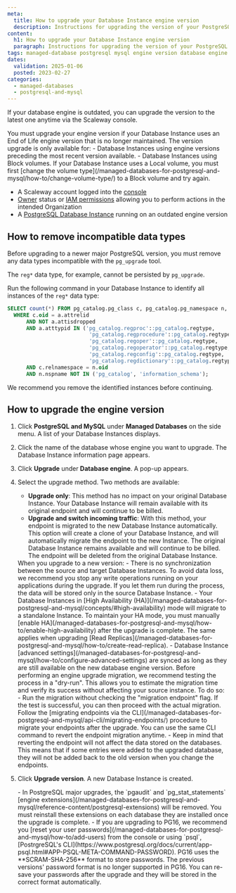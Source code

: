 ```yaml
---
meta:
  title: How to upgrade your Database Instance engine version
  description: Instructions for upgrading the version of your PostgreSQL or MySQL database engine.
content:
  h1: How to upgrade your Database Instance engine version
  paragraph: Instructions for upgrading the version of your PostgreSQL or MySQL database engine.
tags: managed-database postgresql mysql engine version database engine
dates:
  validation: 2025-01-06
  posted: 2023-02-27
categories:
  - managed-databases
  - postgresql-and-mysql
---
```


If your database engine is outdated, you can upgrade the version to the latest one anytime via the Scaleway console.

<Message type="note">
  You must upgrade your engine version if your Database Instance uses an End of Life engine version that is no longer maintained.
</Message>

<Message type="important">
The version upgrade is only available for:
  - Database Instances using engine versions preceding the most recent version available.
  - Database Instances using Block volumes. If your Database Instance uses a Local volume, you must first [change the volume type](/managed-databases-for-postgresql-and-mysql/how-to/change-volume-type/) to a Block volume and try again.
</Message>

<Macro id="requirements" />

- A Scaleway account logged into the [console](https://console.scaleway.com)
- [Owner](/iam/concepts/#owner) status or [IAM permissions](/iam/concepts/#permission) allowing you to perform actions in the intended Organization
- A [PostgreSQL Database Instance](/managed-databases-for-postgresql-and-mysql/how-to/create-a-database/) running on an outdated engine version

## How to remove incompatible data types

Before upgrading to a newer major PostgreSQL version, you must remove any data types incompatible with the `pg_upgrade` tool.

The `reg*` data type, for example, cannot be persisted by `pg_upgrade`.

Run the following command in your Database Instance to identify all instances of the `reg*` data type:

```sql
SELECT count(*) FROM pg_catalog.pg_class c, pg_catalog.pg_namespace n, pg_catalog.pg_attribute a
  WHERE c.oid = a.attrelid
      AND NOT a.attisdropped
      AND a.atttypid IN ('pg_catalog.regproc'::pg_catalog.regtype,
                          'pg_catalog.regprocedure'::pg_catalog.regtype,
                          'pg_catalog.regoper'::pg_catalog.regtype,
                          'pg_catalog.regoperator'::pg_catalog.regtype,
                          'pg_catalog.regconfig'::pg_catalog.regtype,
                          'pg_catalog.regdictionary'::pg_catalog.regtype)
      AND c.relnamespace = n.oid
      AND n.nspname NOT IN ('pg_catalog', 'information_schema'); 
```

We recommend you remove the identified instances before continuing.

## How to upgrade the engine version

1. Click **PostgreSQL and MySQL** under **Managed Databases** on the side menu. A list of your Database Instances displays.
2. Click the name of the database whose engine you want to upgrade. The Database Instance information page appears.
3. Click **Upgrade** under **Database engine**. A pop-up appears.
    <Lightbox src="scaleway-engine-version-upgrade-pop-up.webp" alt="The pop-up says - This will upgrade your Database Instance rdb-peaceful-dijkstra. The upgrade will create a clone of your current Database Instance with an up-to-date engine version. Both the original and the new Database Instances will be billed. There is a drop-down to select a new engine version and they type of upgrade - 'Upgrade Only' or 'Upgrade and switch incoming traffic'. In the image 'Upgrade only is selected', and an information box says: 'No impact to your original Database Instance. Your Database Instance will remain available with its original endpoints. If you update your endpoints manually, you can revert to the old ones anytime." />
3. Select the upgrade method. Two methods are available:
    - **Upgrade only**: This method has no impact on your original Database Instance. Your Database Instance will remain available with its original endpoint and will continue to be billed.
    - **Upgrade and switch incoming traffic**: With this method, your endpoint is migrated to the new Database Instance automatically. This option will create a clone of your Database Instance, and will automatically migrate the endpoint to the new Instance. The original Database Instance remains available and will continue to be billed. The endpoint will be deleted from the original Database Instance.

    <Message type="important">
      When you upgrade to a new version:
        - There is no synchronization between the source and target Database Instances. To avoid data loss, we recommend you stop any write operations running on your applications during the upgrade. If you let them run during the process, the data will be stored only in the source Database Instance.
        - Your Database Instances in [High Availability (HA)](/managed-databases-for-postgresql-and-mysql/concepts/#high-availability) mode will migrate to a standalone Instance. To maintain your HA mode, you must manually [enable HA](/managed-databases-for-postgresql-and-mysql/how-to/enable-high-availability) after the upgrade is complete. The same applies when upgrading [Read Replicas](/managed-databases-for-postgresql-and-mysql/how-to/create-read-replica).
        - Database Instance [advanced settings](/managed-databases-for-postgresql-and-mysql/how-to/configure-advanced-settings) are synced as long as they are still available on the new database engine version.
    </Message>

    <Message type="tip">
      Before performing an engine upgrade migration, we recommend testing the process in a "dry-run". This allows you to estimate the migration time and verify its success without affecting your source instance. To do so:
        - Run the migration without checking the "migration endpoint" flag. If the test is successful, you can then proceed with the actual migration. Follow the [migrating endpoints via the CLI](/managed-databases-for-postgresql-and-mysql/api-cli/migrating-endpoints/) procedure to migrate your endpoints after the upgrade. You can use the same CLI command to revert the endpoint migration anytime.
        - Keep in mind that reverting the endpoint will not affect the data stored on the databases. This means that if some entries were added to the upgraded database, they will not be added back to the old version when you change the endpoints.
    </Message>
4. Click **Upgrade version**. A new Database Instance is created.

    <Message type="important">
      - In PostgreSQL major upgrades, the `pgaudit` and `pg_stat_statements` [engine extensions](/managed-databases-for-postgresql-and-mysql/reference-content/postgresql-extensions) will be removed. You must reinstall these extensions on each database they are installed once the upgrade is complete.
      - If you are upgrading to PG16, we recommend you [reset your user passwords](/managed-databases-for-postgresql-and-mysql/how-to/add-users) from the console or using `psql`, [PostrgreSQL's CLI](https://www.postgresql.org/docs/current/app-psql.html#APP-PSQL-META-COMMAND-PASSWORD). PG16 uses the **SCRAM-SHA-256** format to store passwords. The previous versions' password format is no longer supported in PG16. You can re-save your passwords after the upgrade and they will be stored in the correct format automatically.
    </Message>

